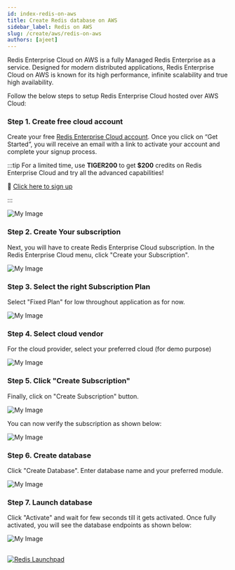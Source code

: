 ```yaml
---
id: index-redis-on-aws
title: Create Redis database on AWS
sidebar_label: Redis on AWS
slug: /create/aws/redis-on-aws
authors: [ajeet]
---
```


Redis Enterprise Cloud on AWS is a fully Managed Redis Enterprise as a service. Designed for modern distributed applications, Redis Enterprise Cloud on AWS is known for its high performance, infinite scalability and true high availability.

Follow the below steps to setup Redis Enterprise Cloud hosted over AWS Cloud:

### Step 1. Create free cloud account

Create your free <a href="https://redis.com/try-free/" target="_blank" rel="noopener">Redis Enterprise Cloud account</a>. Once you click on “Get Started”, you will receive an email with a link to activate your account and complete your signup process.

:::tip
For a limited time, use **TIGER200** to get **$200** credits on Redis Enterprise Cloud and try all the advanced capabilities!

:tada: [Click here to sign up](https://redis.com/try-free)

:::

![My Image](images/try-free.png)

### Step 2. Create Your subscription

Next, you will have to create Redis Enterprise Cloud subscription. In the Redis Enterprise Cloud menu, click "Create your Subscription".

![My Image](images/create_subscription.png)

### Step 3. Select the right Subscription Plan

Select "Fixed Plan" for low throughout application as for now.

![My Image](images/select_subscription.png)

### Step 4. Select cloud vendor

For the cloud provider, select your preferred cloud (for demo purpose)

![My Image](images/select_cloud.png)

### Step 5. Click "Create Subscription"

Finally, click on "Create Subscription" button.

![My Image](images/final_subscription.png)

You can now verify the subscription as shown below:

![My Image](images/Verify_subscription.png)

### Step 6. Create database

Click "Create Database". Enter database name and your preferred module.

![My Image](images/create_database.png)

### Step 7. Launch database

Click "Activate" and wait for few seconds till it gets activated. Once fully activated, you will see the database endpoints as shown below:

![My Image](images/launch_database.png)

##

<div>
  <a
    href="https://launchpad.redis.com"
    target="_blank"
    rel="noopener"
    className="link">
    <img
      src="/img/launchpad.png"
      className="thumb"
      loading="lazy"
      alt="Redis Launchpad"
    />
  </a>
</div>

